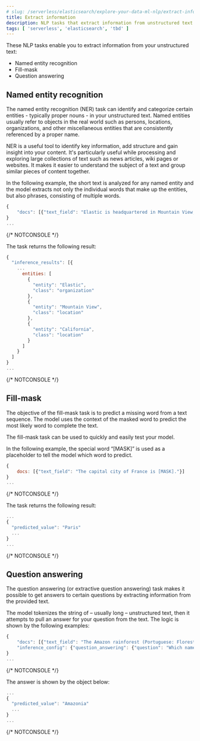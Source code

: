 ```yaml
---
# slug: /serverless/elasticsearch/explore-your-data-ml-nlp/extract-info
title: Extract information
description: NLP tasks that extract information from unstructured text.
tags: [ 'serverless', 'elasticsearch', 'tbd' ]
---
```


<DocBadge template="technical preview" />
These NLP tasks enable you to extract information from your unstructured text:

* <DocLink slug="/serverless/elasticsearch/explore-your-data-ml-nlp/extract-info" section="named-entity-recognition">Named entity recognition</DocLink>
* <DocLink slug="/serverless/elasticsearch/explore-your-data-ml-nlp/extract-info" section="fill-mask">Fill-mask</DocLink>
* <DocLink slug="/serverless/elasticsearch/explore-your-data-ml-nlp/extract-info" section="question-answering">Question answering</DocLink>

## Named entity recognition

The named entity recognition (NER) task can identify and categorize certain 
entities - typically proper nouns - in your unstructured text. Named entities 
usually refer to objects in the real world such as persons, locations, 
organizations, and other miscellaneous entities that are consistently referenced 
by a proper name.

NER is a useful tool to identify key information, add structure and gain 
insight into your content. It's particularly useful while processing and 
exploring large collections of text such as news articles, wiki pages or 
websites. It makes it easier to understand the subject of a text and group 
similar pieces of content together.

In the following example, the short text is analyzed for any named entity and 
the model extracts not only the individual words that make up the entities, but 
also phrases, consisting of multiple words.

```js
{
    "docs": [{"text_field": "Elastic is headquartered in Mountain View, California."}]
}
...
```
{/* NOTCONSOLE */}

The task returns the following result:

```js
{
  "inference_results": [{
    ...
      entities: [
        {
          "entity": "Elastic",
          "class": "organization"
        },
        {
          "entity": "Mountain View",
          "class": "location"
        },
        {
          "entity": "California",
          "class": "location"
        }
      ]
    }
  ]
}
...
```
{/* NOTCONSOLE */}


## Fill-mask

The objective of the fill-mask task is to predict a missing word from a text 
sequence. The model uses the context of the masked word to predict the most 
likely word to complete the text.

The fill-mask task can be used to quickly and easily test your model.

In the following example, the special word “[MASK]” is used as a placeholder to 
tell the model which word to predict.

```js
{
    docs: [{"text_field": "The capital city of France is [MASK]."}]
}
...
```
{/* NOTCONSOLE */}

The task returns the following result:

```js
...
{
  "predicted_value": "Paris"
  ...
}
...
```
{/* NOTCONSOLE */}


## Question answering

The question answering (or extractive question answering) task makes it possible 
to get answers to certain questions by extracting information from the provided 
text.

The model tokenizes the string of – usually long – unstructured text, then it 
attempts to pull an answer for your question from the text. The logic is 
shown by the following examples:

```js
{
    "docs": [{"text_field": "The Amazon rainforest (Portuguese: Floresta Amazônica or Amazônia; Spanish: Selva Amazónica, Amazonía or usually Amazonia; French: Forêt amazonienne; Dutch: Amazoneregenwoud), also known in English as Amazonia or the Amazon Jungle, is a moist broadleaf forest that covers most of the Amazon basin of South America. This basin encompasses 7,000,000 square kilometres (2,700,000 sq mi), of which 5,500,000 square kilometres (2,100,000 sq mi) are covered by the rainforest. This region includes territory belonging to nine nations. The majority of the forest is contained within Brazil, with 60% of the rainforest, followed by Peru with 13%, Colombia with 10%, and with minor amounts in Venezuela, Ecuador, Bolivia, Guyana, Suriname and French Guiana. States or departments in four nations contain "Amazonas" in their names. The Amazon represents over half of the planet's remaining rainforests, and comprises the largest and most biodiverse tract of tropical rainforest in the world, with an estimated 390 billion individual trees divided into 16,000 species."}],
    "inference_config": {"question_answering": {"question": "Which name is also used to describe the Amazon rainforest in English?"}}
}
...
```
{/* NOTCONSOLE */}

The answer is shown by the object below:

```js
...
{
  "predicted_value": "Amazonia"
  ...
}
...
```
{/* NOTCONSOLE */}